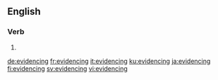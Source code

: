 ==English==

===Verb===
{{head|en|present participle}}

# {{present participle of|evidence|lang=en}}

[[de:evidencing]]
[[fr:evidencing]]
[[it:evidencing]]
[[ku:evidencing]]
[[ja:evidencing]]
[[fi:evidencing]]
[[sv:evidencing]]
[[vi:evidencing]]